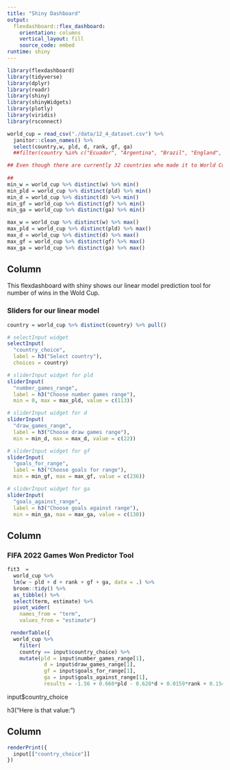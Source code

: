 ```yaml
---
title: "Shiny Dashboard"
output: 
  flexdashboard::flex_dashboard:
    orientation: columns
    vertical_layout: fill
    source_code: embed 
runtime: shiny
---
```


```r
library(flexdashboard)
library(tidyverse)
library(dplyr)
library(readr)
library(shiny)
library(shinyWidgets)
library(plotly)
library(viridis)
library(rsconnect)

```

```r
world_cup = read_csv("./data/12_4_dataset.csv") %>%
  janitor::clean_names() %>%
  select(country,w, pld, d, rank, gf, ga) 
  ##filter(country %in% c("Ecuador", "Argentina", "Brazil", "England", "France", "Spain", "Belgium", "Portugal", "Germany", "Netherlands", "Uruguay",  "Croatia", "Denmark", "Mexico", "United States", "Senegal", "Wales", "Poland", "Australia", "Japan", "Morocco", "Switzerland", "Ghana", "South   Korea","Cameroon", "Serbia", "Canada", "Costa Rica", "Tunisia", "Saudi Arabia", "Iran", "Ecuador")) 

## Even though there are currently 32 countries who made it to World Cup 2022, since this is Qatar's first time at the World Cup it is not in our original data set therefore we only have 31 countries. 
  
##   
min_w = world_cup %>% distinct(w) %>% min()
min_pld = world_cup %>% distinct(pld) %>% min()
min_d = world_cup %>% distinct(d) %>% min()
min_gf = world_cup %>% distinct(gf) %>% min()
min_ga = world_cup %>% distinct(ga) %>% min()

max_w = world_cup %>% distinct(w) %>% max()
max_pld = world_cup %>% distinct(pld) %>% max()
max_d = world_cup %>% distinct(d) %>% max()
max_gf = world_cup %>% distinct(gf) %>% max()
max_ga = world_cup %>% distinct(ga) %>% max()
```

Column {.sidebar}
-----------------------------------------------------------------------
This flexdashboard with shiny shows our linear model prediction tool for number of wins
in the Wold Cup. 

###  Sliders for our linear model
```r
country = world_cup %>% distinct(country) %>% pull()

# selectInput widget
selectInput(
  "country_choice", 
  label = h3("Select country"),
  choices = country)

# sliderInput widget for pld
sliderInput(
  "number_games_range", 
  label = h3("Choose number games range"), 
  min = 0, max = max_pld, value = c(113))

# sliderInput widget for d 
sliderInput(
  "draw_games_range", 
  label = h3("Choose draw games range"), 
  min = min_d, max = max_d, value = c(22))

# sliderInput widget for gf
sliderInput(
  "goals_for_range", 
  label = h3("Choose goals for range"), 
  min = min_gf, max = max_gf, value = c(236))

# sliderInput widget for ga 
sliderInput(
  "goals_against_range", 
  label = h3("Choose goals against range"), 
  min = min_ga, max = max_ga, value = c(130))
```

Column {data-width=650}
-----------------------------------------------------------------------

### FIFA 2022 Games Won Predictor Tool

```r
fit3  = 
  world_cup %>%
  lm(w ~ pld + d + rank + gf + ga, data = .) %>%
  broom::tidy() %>%
  as_tibble() %>%
  select(term, estimate) %>%
  pivot_wider(
    names_from = "term", 
    values_from = "estimate")

```

```r
 renderTable({
  world_cup %>%
    filter(
    country == input$country_choice) %>%
    mutate(pld = input$number_games_range[1],
            d = input$draw_games_range[1],
            gf = input$goals_for_range[1],
            ga = input$goals_against_range[1],
            results = -1.56 + 0.660*pld - 0.628*d + 0.0159*rank + 0.154*gf - 0.224*ga) })
```
input$country_choice

h3("Here is that value:")

Column {data-width=650}
--------------------------------------------------------------------------

```r
renderPrint({ 
  input[["country_choice"]]
})
```


